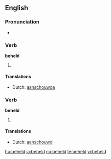 ==English==

===Pronunciation===
* {{IPA|/ˈbɪhεld/}}

===Verb===
'''beheld'''

# {{simple past of|[[behold]]}}

====Translations====
{{trans-top|simple past of "behold"}}
* Dutch: [[aanschouwde]]
{{trans-mid}}
{{trans-bottom}}

===Verb===
'''beheld'''

# {{past participle of|[[behold]]}}

====Translations====
{{trans-top|past participle of "behold"}}
* Dutch: [[aanschouwd]]
{{trans-mid}}
{{trans-bottom}}

[[hu:beheld]]
[[ja:beheld]]
[[no:beheld]]
[[te:beheld]]
[[vi:beheld]]